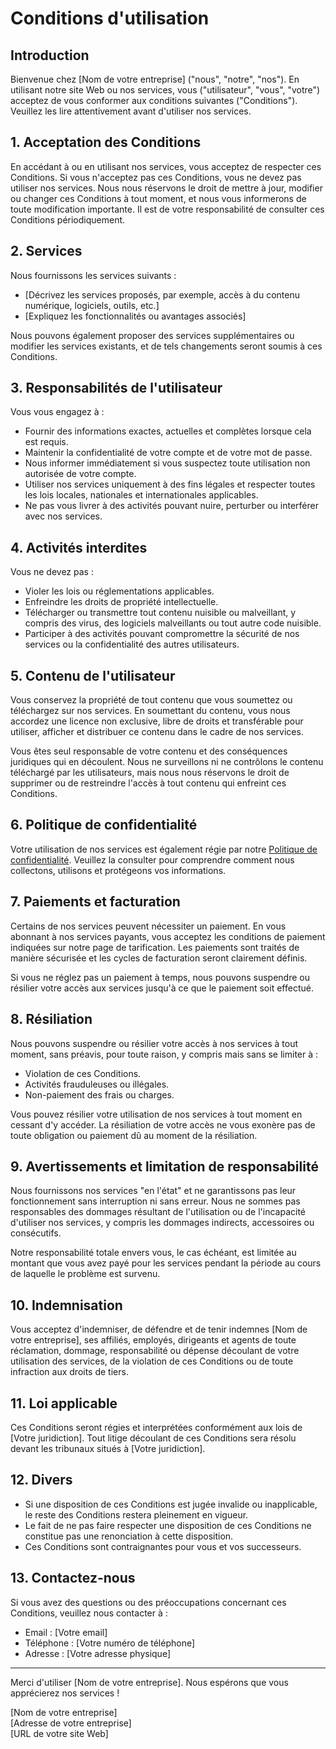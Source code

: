 # Conditions d'utilisation

## Introduction

Bienvenue chez [Nom de votre entreprise] ("nous", "notre", "nos"). En utilisant notre site Web ou nos services, vous ("utilisateur", "vous", "votre") acceptez de vous conformer aux conditions suivantes ("Conditions"). Veuillez les lire attentivement avant d'utiliser nos services.

## 1. Acceptation des Conditions

En accédant à ou en utilisant nos services, vous acceptez de respecter ces Conditions. Si vous n'acceptez pas ces Conditions, vous ne devez pas utiliser nos services. Nous nous réservons le droit de mettre à jour, modifier ou changer ces Conditions à tout moment, et nous vous informerons de toute modification importante. Il est de votre responsabilité de consulter ces Conditions périodiquement.

## 2. Services

Nous fournissons les services suivants :

- [Décrivez les services proposés, par exemple, accès à du contenu numérique, logiciels, outils, etc.]
- [Expliquez les fonctionnalités ou avantages associés]

Nous pouvons également proposer des services supplémentaires ou modifier les services existants, et de tels changements seront soumis à ces Conditions.

## 3. Responsabilités de l'utilisateur

Vous vous engagez à :

- Fournir des informations exactes, actuelles et complètes lorsque cela est requis.
- Maintenir la confidentialité de votre compte et de votre mot de passe.
- Nous informer immédiatement si vous suspectez toute utilisation non autorisée de votre compte.
- Utiliser nos services uniquement à des fins légales et respecter toutes les lois locales, nationales et internationales applicables.
- Ne pas vous livrer à des activités pouvant nuire, perturber ou interférer avec nos services.

## 4. Activités interdites

Vous ne devez pas :

- Violer les lois ou réglementations applicables.
- Enfreindre les droits de propriété intellectuelle.
- Télécharger ou transmettre tout contenu nuisible ou malveillant, y compris des virus, des logiciels malveillants ou tout autre code nuisible.
- Participer à des activités pouvant compromettre la sécurité de nos services ou la confidentialité des autres utilisateurs.

## 5. Contenu de l'utilisateur

Vous conservez la propriété de tout contenu que vous soumettez ou téléchargez sur nos services. En soumettant du contenu, vous nous accordez une licence non exclusive, libre de droits et transférable pour utiliser, afficher et distribuer ce contenu dans le cadre de nos services.

Vous êtes seul responsable de votre contenu et des conséquences juridiques qui en découlent. Nous ne surveillons ni ne contrôlons le contenu téléchargé par les utilisateurs, mais nous nous réservons le droit de supprimer ou de restreindre l'accès à tout contenu qui enfreint ces Conditions.

## 6. Politique de confidentialité

Votre utilisation de nos services est également régie par notre [Politique de confidentialité](#). Veuillez la consulter pour comprendre comment nous collectons, utilisons et protégeons vos informations.

## 7. Paiements et facturation

Certains de nos services peuvent nécessiter un paiement. En vous abonnant à nos services payants, vous acceptez les conditions de paiement indiquées sur notre page de tarification. Les paiements sont traités de manière sécurisée et les cycles de facturation seront clairement définis.

Si vous ne réglez pas un paiement à temps, nous pouvons suspendre ou résilier votre accès aux services jusqu'à ce que le paiement soit effectué.

## 8. Résiliation

Nous pouvons suspendre ou résilier votre accès à nos services à tout moment, sans préavis, pour toute raison, y compris mais sans se limiter à :

- Violation de ces Conditions.
- Activités frauduleuses ou illégales.
- Non-paiement des frais ou charges.

Vous pouvez résilier votre utilisation de nos services à tout moment en cessant d'y accéder. La résiliation de votre accès ne vous exonère pas de toute obligation ou paiement dû au moment de la résiliation.

## 9. Avertissements et limitation de responsabilité

Nous fournissons nos services "en l'état" et ne garantissons pas leur fonctionnement sans interruption ni sans erreur. Nous ne sommes pas responsables des dommages résultant de l'utilisation ou de l'incapacité d'utiliser nos services, y compris les dommages indirects, accessoires ou consécutifs.

Notre responsabilité totale envers vous, le cas échéant, est limitée au montant que vous avez payé pour les services pendant la période au cours de laquelle le problème est survenu.

## 10. Indemnisation

Vous acceptez d'indemniser, de défendre et de tenir indemnes [Nom de votre entreprise], ses affiliés, employés, dirigeants et agents de toute réclamation, dommage, responsabilité ou dépense découlant de votre utilisation des services, de la violation de ces Conditions ou de toute infraction aux droits de tiers.

## 11. Loi applicable

Ces Conditions seront régies et interprétées conformément aux lois de [Votre juridiction]. Tout litige découlant de ces Conditions sera résolu devant les tribunaux situés à [Votre juridiction].

## 12. Divers

- Si une disposition de ces Conditions est jugée invalide ou inapplicable, le reste des Conditions restera pleinement en vigueur.
- Le fait de ne pas faire respecter une disposition de ces Conditions ne constitue pas une renonciation à cette disposition.
- Ces Conditions sont contraignantes pour vous et vos successeurs.

## 13. Contactez-nous

Si vous avez des questions ou des préoccupations concernant ces Conditions, veuillez nous contacter à :

- Email : [Votre email]
- Téléphone : [Votre numéro de téléphone]
- Adresse : [Votre adresse physique]

---

Merci d'utiliser [Nom de votre entreprise]. Nous espérons que vous apprécierez nos services !

[Nom de votre entreprise]  
[Adresse de votre entreprise]  
[URL de votre site Web]
